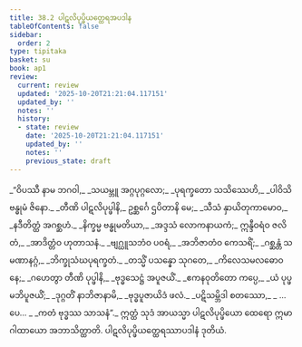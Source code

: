 ```yaml
---
title: 38.2 ပါဋလိပုပ္ဖိယတ္ထေရအပဒါန
tableOfContents: false
sidebar:
  order: 2
type: tipitaka
basket: su
book: ap1
review:
  current: review
  updated: '2025-10-20T21:21:04.117151'
  updated_by: ''
  notes: ''
  history:
  - state: review
    date: '2025-10-20T21:21:04.117151'
    updated_by: ''
    notes: ''
    previous_state: draft
---
```



<DynamicBreadcrumb />


<ReviewStatus review={frontmatter.review} showDetails={true} />

<HypothesisAnnotation frontmatter={frontmatter} />

<Division number="6" book="ap1" e="ch" v="20" p="335">

<Paragraph number="4103" type="verses" book="ap1">
_“ဝိပဿီ နာမ ဘဂဝါ,_  
_သယမ္ဘူ အဂ္ဂပုဂ္ဂလော;_  
_ပုရက္ခတော သသိဿေဟိ,_  
_ပါဝိသိ ဗန္ဓုမံ ဇိနော._  

</Paragraph>

</Division>
<Division number="7" book="ap1" e="ch" v="20" p="335">

<Paragraph number="4104" type="verses" book="ap1">
_တီဏိ ပါဋလိပုပ္ဖါနိ,_  
ဥစ္ဆင်္ဂေ ဌပိတာနိ မေ;_  
_သီသံ နှာယိတုကာမောဝ,_  
_နဒီတိတ္ထံ အဂစ္ဆဟံ._  

</Paragraph>

</Division>
<Division number="8" book="ap1" e="ch" v="20" p="335">

<Paragraph number="4105" type="verses" book="ap1">
_နိက္ခမ္မ ဗန္ဓုမတိယာ,_  
_အဒ္ဒသံ လောကနာယကံ;_  
ဣန္ဒီဝရံဝ ဇလိတံ,_  
_အာဒိတ္တံဝ ဟုတာသနံ._  

</Paragraph>

</Division>
<Division number="9" book="ap1" e="ch" v="20" p="335">

<Paragraph number="4106" type="verses" book="ap1">
_ဗျဂ္ဃူသဘံဝ ပဝရံ,_  
_အဘိဇာတံဝ ကေသရိံ;_  
_ဂစ္ဆန္တံ သမဏာနဂ္ဂံ,_  
_ဘိက္ခုသံဃပုရက္ခတံ._  

</Paragraph>

</Division>
<Division number="10" book="ap1" e="ch" v="20" p="336">

<Paragraph number="4107" type="verses" book="ap1">
_တသ္မိံ ပသန္နော သုဂတေ,_  
_ကိလေသမလဓောဝနေ;_  
_ဂဟေတွာ တီဏိ ပုပ္ဖါနိ,_  
_ဗုဒ္ဓသေဋ္ဌံ အပူဇယိံ._  

</Paragraph>

</Division>
<Division number="11" book="ap1" e="ch" v="20" p="336">

<Paragraph number="4108" type="verses" book="ap1">
_ဧကနဝုတိတော ကပ္ပေ,_  
_ယံ ပုပ္ဖမဘိပူဇယိံ;_  
_ဒုဂ္ဂတိံ နာဘိဇာနာမိ,_  
_ဗုဒ္ဓပူဇာယိဒံ ဖလံ._  

</Paragraph>

</Division>
<Division number="12" book="ap1" e="ch" v="20" p="336">

<Paragraph number="4109" type="verses" book="ap1">
_ပဋိသမ္ဘိဒါ စတဿော,_  
_ …ပေ… _  
_ကတံ ဗုဒ္ဓဿ သာသနံ”._  

</Paragraph>

<Paragraph number="4110" book="ap1">
ဣတ္ထံ သုဒံ အာယသ္မာ ပါဋလိပုပ္ဖိယော ထေရော ဣမာ ဂါထာယော အဘာသိတ္ထာတိ.

</Paragraph>
</Division>

<Paragraph number="4111" type="center" book="ap1">
ပါဋလိပုပ္ဖိယတ္ထေရဿာပဒါနံ ဒုတိယံ.
</Paragraph>